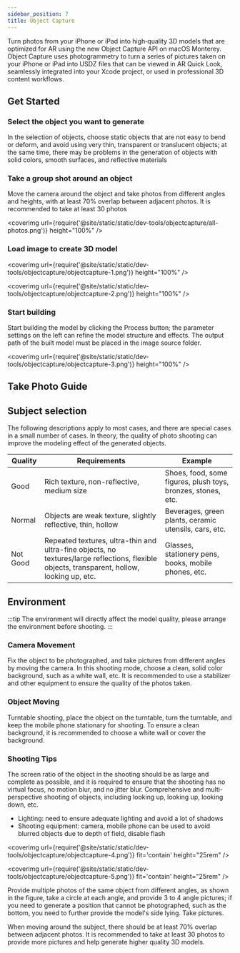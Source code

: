 ```yaml
---
sidebar_position: 7
title: Object Capture
---
```


Turn photos from your iPhone or iPad into high‑quality 3D models that are optimized for AR using the new Object Capture API on macOS Monterey. Object Capture uses photogrammetry to turn a series of pictures taken on your iPhone or iPad into USDZ files that can be viewed in AR Quick Look, seamlessly integrated into your Xcode project, or used in professional 3D content workflows.


## Get Started

### Select the object you want to generate

In the selection of objects, choose static objects that are not easy to bend or deform, and avoid using very thin, transparent or translucent objects; at the same time, there may be problems in the generation of objects with solid colors, smooth surfaces, and reflective materials

### Take a group shot around an object

Move the camera around the object and take photos from different angles and heights, with at least 70% overlap between adjacent photos. It is recommended to take at least 30 photos

<coverimg url={require('@site/static/static/dev-tools/objectcapture/all-photos.png')} height="100%" />

### Load image to create 3D model

<coverimg url={require('@site/static/static/dev-tools/objectcapture/objectcapture-1.png')} height="100%" />

<coverimg url={require('@site/static/static/dev-tools/objectcapture/objectcapture-2.png')} height="100%" />



### Start building

Start building the model by clicking the Process button; the parameter settings on the left can refine the model structure and effects. The output path of the built model must be placed in the image source folder.

<coverimg url={require('@site/static/static/dev-tools/objectcapture/objectcapture-3.png')} height="100%" />


## Take Photo Guide

## Subject selection
The following descriptions apply to most cases, and there are special cases in a small number of cases. In theory, the quality of photo shooting can improve the modeling effect of the generated objects.

|Quality|Requirements|Example|
|---|---|---|
|Good|Rich texture, non-reflective, medium size|Shoes, food, some figures, plush toys, bronzes, stones, etc.|
|Normal|Objects are weak texture, slightly reflective, thin, hollow|Beverages, green plants, ceramic utensils, cars, etc.|
|Not Good|Repeated textures, ultra-thin and ultra-fine objects, no textures/large reflections, flexible objects, transparent, hollow, looking up, etc.|Glasses, stationery pens, books, mobile phones, etc.|

## Environment

:::tip
The environment will directly affect the model quality, please arrange the environment before shooting.
:::


### Camera Movement

Fix the object to be photographed, and take pictures from different angles by moving the camera. In this shooting mode, choose a clean, solid color background, such as a white wall, etc. It is recommended to use a stabilizer and other equipment to ensure the quality of the photos taken.

### Object Moving

Turntable shooting, place the object on the turntable, turn the turntable, and keep the mobile phone stationary for shooting. To ensure a clean background, it is recommended to choose a white wall or cover the background.


### Shooting Tips

The screen ratio of the object in the shooting should be as large and complete as possible, and it is required to ensure that the shooting has no virtual focus, no motion blur, and no jitter blur. Comprehensive and multi-perspective shooting of objects, including looking up, looking up, looking down, etc.

- Lighting: need to ensure adequate lighting and avoid a lot of shadows
- Shooting equipment: camera, mobile phone can be used to avoid blurred objects due to depth of field, disable flash

<coverimg url={require('@site/static/static/dev-tools/objectcapture/objectcapture-4.png')} fit='contain' height="25rem" />

<coverimg url={require('@site/static/static/dev-tools/objectcapture/objectcapture-5.png')} fit='contain' height="25rem" />


Provide multiple photos of the same object from different angles, as shown in the figure, take a circle at each angle, and provide 3 to 4 angle pictures; if you need to generate a position that cannot be photographed, such as the bottom, you need to further provide the model's side lying. Take pictures.

When moving around the subject, there should be at least 70% overlap between adjacent photos. It is recommended to take at least 30 photos to provide more pictures and help generate higher quality 3D models.

